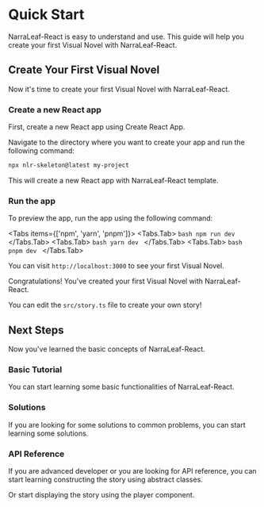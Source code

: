 
# Quick Start

NarraLeaf-React is easy to understand and use. This guide will help you create your first Visual Novel with NarraLeaf-React.

## Create Your First Visual Novel

Now it's time to create your first Visual Novel with NarraLeaf-React.

<Steps>

### Create a new React app

First, create a new React app using Create React App.

Navigate to the directory where you want to create your app and run the following command:

```bash
npx nlr-skeleton@latest my-project
```

This will create a new React app with NarraLeaf-React template.

### Run the app

To preview the app, run the app using the following command:

<Tabs items={['npm', 'yarn', 'pnpm']}>
    <Tabs.Tab>
        ```bash
        npm run dev
        ```
    </Tabs.Tab>
    <Tabs.Tab>
        ```bash
        yarn dev
        ```
    </Tabs.Tab>
    <Tabs.Tab>
        ```bash
        pnpm dev
        ```
    </Tabs.Tab>
</Tabs>

You can visit `http://localhost:3000` to see your first Visual Novel.

</Steps>

Congratulations! You've created your first Visual Novel with NarraLeaf-React.

You can edit the `src/story.ts` file to create your own story! 

## Next Steps

Now you've learned the basic concepts of NarraLeaf-React. 

### Basic Tutorial

You can start learning some basic functionalities of NarraLeaf-React.

<Cards num={1}>
    <Cards.Card
        title="Basic"
        description="Learn more about the basics of NarraLeaf-React."
        href="/documentation/basic"
        arrow
    />
</Cards>

### Solutions

If you are looking for some solutions to common problems, you can start learning some solutions.

<Cards num={1}>
    <Cards.Card
        title="Solutions"
        description="Learn more about the solutions of NarraLeaf-React."
        href="/documentation/solutions"
        arrow
    />
</Cards>

### API Reference

If you are advanced developer or you are looking for API reference, you can start learning constructing the story using abstract classes.

<Cards num={1}>
    <Cards.Card
        title="Core"
        description="Learn more about the core concepts of NarraLeaf-React."
        href="/documentation/core"
        arrow
    />
</Cards>

Or start displaying the story using the player component.

<Cards num={1}>
    <Cards.Card
        title="Player"
        description="Learn more about the Player component."
        href="/documentation/player"
        arrow
    />
</Cards>

